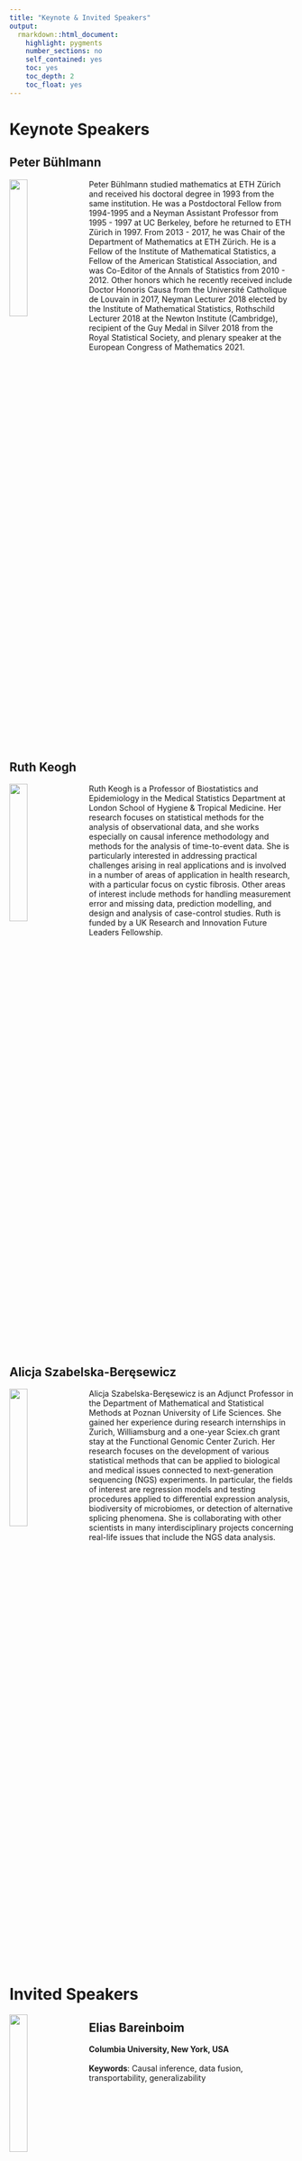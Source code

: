 ```yaml
---
title: "Keynote & Invited Speakers"
output: 
  rmarkdown::html_document:
    highlight: pygments
    number_sections: no
    self_contained: yes
    toc: yes
    toc_depth: 2
    toc_float: yes
---
```


# Keynote Speakers



## Peter Bühlmann
<img style="float: left; margin-right: 15px; margin-bottom: 10px" width="25%" src="img/speaker/compressed/Peter_Buehlmann.jpg">
Peter Bühlmann studied mathematics at ETH Zürich and received his doctoral degree in 1993 from the same institution. He was a Postdoctoral Fellow from 1994-1995 and a Neyman Assistant Professor from 1995 - 1997 at UC Berkeley, before he returned to ETH Zürich in 1997. From 2013 - 2017, he was Chair of the Department of Mathematics at ETH Zürich. He is a Fellow of the Institute of Mathematical Statistics, a Fellow of the American Statistical Association, and was Co-Editor of the Annals of Statistics from 2010 - 2012. Other honors which he recently received include Doctor Honoris Causa from the Université Catholique de Louvain in 2017, Neyman Lecturer 2018 elected by the Institute of Mathematical Statistics, Rothschild Lecturer 2018 at the Newton Institute (Cambridge), recipient of the Guy Medal in Silver 2018 from the Royal Statistical Society, and plenary speaker at the European Congress of Mathematics 2021.

<br clear="both">
<br>


## Ruth Keogh
<img style="float: left; margin-right: 15px; margin-bottom: 10px" width="25%" src="img/speaker/compressed/Ruth_Keogh.jpg">
Ruth Keogh is a Professor of Biostatistics and Epidemiology in the Medical Statistics Department at London School of Hygiene & Tropical Medicine. Her research focuses on statistical methods for the analysis of observational data, and she works especially on causal inference methodology and methods for the analysis of time-to-event data. She is particularly interested in addressing practical challenges arising in real applications and is involved in a number of areas of application in health research, with a particular focus on cystic fibrosis. Other areas of interest include methods for handling measurement error and missing data, prediction modelling, and design and analysis of case-control studies. Ruth is funded by a UK Research and Innovation Future Leaders Fellowship.

<br clear="both">
<br>

## Alicja Szabelska-Beręsewicz
<img style="float: left; margin-right: 15px; margin-bottom: 10px" width="25%" src="img/speaker/compressed/Alicja_Szabelska-Beresewicz.jpg">
Alicja Szabelska-Beręsewicz is an Adjunct Professor in the Department of Mathematical and Statistical Methods at Poznan University of Life Sciences. She gained her experience during research internships in Zurich, Williamsburg and a one-year Sciex.ch grant stay at the Functional Genomic Center Zurich. Her research focuses on the development of various statistical methods that can be applied to biological and medical issues connected to next-generation sequencing (NGS) experiments. In particular, the fields of interest are regression models and testing procedures applied to differential expression analysis, biodiversity of microbiomes, or detection of alternative splicing phenomena. She is collaborating with other scientists in many interdisciplinary projects concerning real-life issues that include the NGS data analysis. 

<br clear="both">
<br>
<br>

# Invited Speakers

<img style="float: left; margin-right: 15px; margin-bottom: 10px" width="25%" src="img/speaker/compressed/Elias_Bareinboim.jpg">

## Elias Bareinboim
**Columbia University, New York, USA**  
<br>
**Keywords**: Causal inference, data fusion, transportability, generalizability  

<br clear="both">

<img style="float: left; margin-right: 15px; margin-bottom: 10px" width="25%" src="img/speaker/compressed/Robert_A_Beckman.jpg">

## Robert A. Beckman
**Lombardi Comprehensive Cancer Center, and Innovation Center for Biomedical Informatics, Georgetown University Medical Center, USA**  
<br>
**Keywords**: Development efficiency, predictive biomarkers, basket trials, informational design, non-concurrent controls  
<br clear="both">

<img style="float: left; margin-right: 15px; margin-bottom: 10px" width="25%" src="img/speaker/compressed/Marc_Buyse.jpg">

## Marc Buyse
**International Drug Development Institute (IDDI), Louvain-la-Neuve, Belgium, and I-BioStat, Hasselt University, Belgium**  
<br>
**Keywords**: Generalized Pairwise Comparisons, Net Treatment Benefit, Win Ratio, Success Odds
<br clear="both">

<img style="float: left; margin-right: 15px; margin-bottom: 10px" width="25%" src="img/speaker/compressed/Vanessa_Didelez.jpg">

## Vanessa Didelez
**Leibniz Institute for Prevention Research and Epidemiology - BIPS, Bremen, Germany**  
<br>
**Keywords**: causal inference, observational / real-world data, estimands, target trial emulation, g-methods
<br clear="both">

<!-- <img style="float: left; margin-right: 15px; margin-bottom: 10px" width="25%" src="img/speaker/compressed/Ruben_van_Eijk.jpg"> -->

<!-- ## Ruben van Eijk -->
<!-- **University Medical Center Utrecht, The Netherlands**   -->
<!-- <br> -->
<!-- **Keywords**: Amyotrophic Lateral Sclerosis, Hybrid Design, Registry, External Control, Real World Data -->
<!-- <br clear="both"> -->

<img style="float: left; margin-right: 15px; margin-bottom: 10px" width="25%" src="img/speaker/compressed/Ludwig_Hothorn.jpg">

## Ludwig Hothorn
**Leibniz University Hannover, Germany**  
<br>
**Keywords:** Minimum effective dose; variance heterogeneity; robust alternatives
<br clear="both">

<img style="float: left; margin-right: 15px; margin-bottom: 10px" width="25%" src="img/speaker/compressed/HM_James_Hung.jpg">

## H.&nbsp;M. James Hung
**US Food and Drug Administration, USA**  
<br>
**Keywords**: multiplicity, multiple endpoints, overall type I error  
<br clear="both">

<img style="float: left; margin-right: 15px; margin-bottom: 10px" width="25%" src="img/speaker/compressed/Kelly_van_Lancker.jpg">

## Kelly Van Lancker
**Ghent University, Belgium**  
<br>
**Keywords**: covariate adjustment, causal inference, standardization, treatment policy, robustness  
<br clear="both">

<!-- <img style="float: left; margin-right: 15px; margin-bottom: 10px" width="25%" src="img/speaker/compressed/John_O_Quigley.jpg"> -->

<!-- ## John O’Quigley -->
<!-- **University College London, UK**   -->
<!-- <br> -->
<!-- **Keywords**: Oncology, survival, non-proportional hazards, treatment effect process   -->
<!-- <br clear="both"> -->

<img style="float: left; margin-right: 15px; margin-bottom: 10px" width="25%" src="img/speaker/compressed/David_Robertson.jpg">

## David Robertson
**University of Cambridge, UK**  
<br>
**Keywords**: Multiple testing, online hypothesis testing, platform trial, type I error rate  
<br clear="both">

<img style="float: left; margin-right: 15px; margin-bottom: 10px" width="25%" src="img/speaker/compressed/Lukasz_Smaga.jpg">

## Łukasz Smaga
**Adam Mickiewicz University in Poznan, Poland**  
<br>
**Keywords**: Analysis of variance, functional data analysis, parametric and nonparametric methods  
<br clear="both">

<img style="float: left; margin-right: 15px; margin-bottom: 10px" width="25%" src="img/speaker/compressed/Jessica_Young.jpg">

## Jessica Young
**Harvard Medical School and Harvard Pilgrim Health Care Institute, USA**  
<br>
**Keywords**: causal inference, longitudinal data, survival analysis, competing events
<br clear="both">